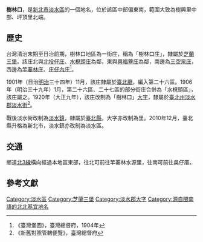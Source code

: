 {{noteTA
|1 = zh-cn:庄; zh-hk:庄; zh-tw:庄;
}}
{{Infobox Hokkien name
| title      = 樹林口
| hanji      = 樹林口
| poj        = Chhiū-nâ-kháu
| hanlo      = 
| tl         = Tshiū-nâ-kháu
| bp         = 
| hokkienipa = 
| lm  = 叢林入口
| image      = 
| image_size = 
| caption    = 
}}
'''樹林口'''，是[[新北市|新北市]][[淡水區|淡水區]]的一個地名，位於該區中部偏東南，範圍大致為樹興里中部、坪頂里北端。

==歷史==
台灣清治末期至日治前期，樹林口地區為一街庄，稱為「樹林口庄」，隸屬於[[芝蘭三堡|芝蘭三堡]]。該庄北與[[北投仔庄|北投仔庄]]、[[水梘頭庄|水梘頭庄]]為鄰，東與[[興福藔庄|興福藔庄]]為鄰，南邊為[[三空泉庄|三空泉庄]]，西邊為[[竿蓁林庄|竿蓁林庄]]、[[庄仔內庄|庄仔內庄]]<ref>《臺灣堡圖》，臺灣總督府，1904年</ref>。

1901年（日治[[明治|明治]]三十四年）11月，該庄隸屬於[[臺北廳|臺北廳]]，編入第二十六區。1906年（明治三十九年）1月，第二十六區、二十七區的部分街庄合併為「水梘頭區」，該庄屬之。1920年（大正九年），該庄改制為「樹林口」[[大字|大字]]，隸屬於[[臺北州|臺北州]][[淡水郡|淡水郡]][[淡水街|淡水街]]<ref>《新舊對照管轄便覽》，臺灣總督府</ref>。

戰後淡水街改制為[[淡水區|淡水鎮]]，隸屬於[[臺北縣|臺北縣]]，大字亦改制為里。2010年12月，臺北縣升格為新北市，淡水鎮亦改制為淡水區。

==交通==
鄉道[[北3線|北3線]]橫向經過本地區東部，往北可前往竿蓁林水源里，往南可前往吳仔厝。

==參考文獻==
{{reflist}}

{{淡水郡}}

[[Category:淡水區|Category:淡水區]]
[[Category:芝蘭三堡|Category:芝蘭三堡]]
[[Category:淡水郡大字|Category:淡水郡大字]]
[[Category:源自閩南語的北北基宜地名|Category:源自閩南語的北北基宜地名]]